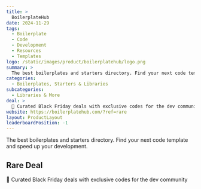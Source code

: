 ```yaml
---
title: >
  BoilerplateHub
date: 2024-11-29
tags:
  - Boilerplate
  - Code
  - Development
  - Resources
  - Templates
logo: /static/images/product/boilerplatehub/logo.png
summary: >
  The best boilerplates and starters directory. Find your next code template and speed up your development.
categories:
  - Boilerplates, Starters & Libraries
subcategories:
  - Libraries & More
deal: >
  🎅 Curated Black Friday deals with exclusive codes for the dev community
website: https://boilerplatehub.com/?ref=rare
layout: ProductLayout
leaderboardPosition: -1
---
```

The best boilerplates and starters directory. Find your next code template and speed up your development.

## Rare Deal

🎅 Curated Black Friday deals with exclusive codes for the dev community
